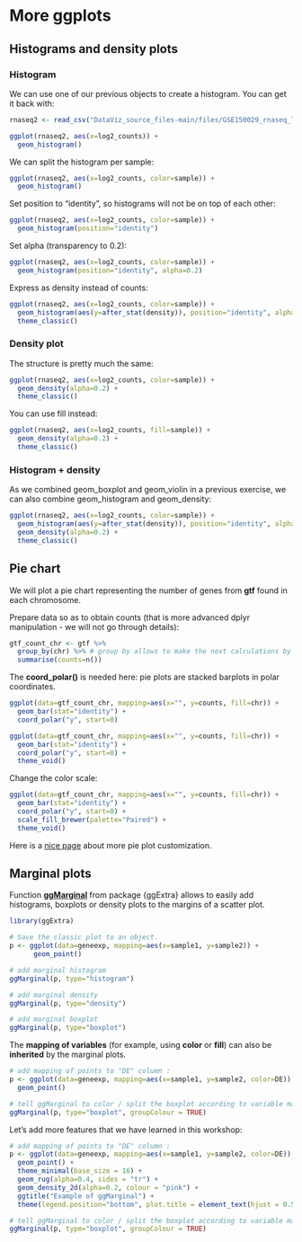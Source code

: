 # More ggplots

## Histograms and density plots

### Histogram

We can use one of our previous objects to create a histogram. You can get it back with:

```r
rnaseq2 <- read_csv("DataViz_source_files-main/files/GSE150029_rnaseq_log2_long.csv")
```

```r
ggplot(rnaseq2, aes(x=log2_counts)) + 
  geom_histogram()
```

We can split the histogram per sample:

```r
ggplot(rnaseq2, aes(x=log2_counts, color=sample)) + 
  geom_histogram() 
```

Set position to "identity", so histograms will not be on top of each other:

```r
ggplot(rnaseq2, aes(x=log2_counts, color=sample)) + 
  geom_histogram(position="identity")
```

Set alpha (transparency to 0.2):

```r
ggplot(rnaseq2, aes(x=log2_counts, color=sample)) + 
  geom_histogram(position="identity", alpha=0.2)
```

Express as density instead of counts:

```r
ggplot(rnaseq2, aes(x=log2_counts, color=sample)) + 
  geom_histogram(aes(y=after_stat(density)), position="identity", alpha=0.2) +
  theme_classic()
```


### Density plot

The structure is pretty much the same:

```r
ggplot(rnaseq2, aes(x=log2_counts, color=sample)) + 
  geom_density(alpha=0.2) +
  theme_classic()
```

You can use fill instead:

```r
ggplot(rnaseq2, aes(x=log2_counts, fill=sample)) + 
  geom_density(alpha=0.2) +
  theme_classic()
```

### Histogram + density

As we combined geom_boxplot and geom_violin in a previous exercise, we can also combine geom_histogram and geom_density:

```r
ggplot(rnaseq2, aes(x=log2_counts, color=sample)) + 
  geom_histogram(aes(y=after_stat(density)), position="identity", alpha=0.2) +
  geom_density(alpha=0.2) +
  theme_classic()
```


## Pie chart

We will plot a pie chart representing the number of genes from **gtf** found in each chromosome.

Prepare data so as to obtain counts (that is more advanced dplyr manipulation - we will not go through details):

```r
gtf_count_chr <- gtf %>%
  group_by(chr) %>% # group by allows to make the next calculations by the group specified
  summarise(counts=n())
```

The **coord_polar()** is needed here: pie plots are stacked barplots in polar coordinates.

```r
ggplot(data=gtf_count_chr, mapping=aes(x="", y=counts, fill=chr)) + 
  geom_bar(stat="identity") +
  coord_polar("y", start=0)
```

```r
ggplot(data=gtf_count_chr, mapping=aes(x="", y=counts, fill=chr)) + 
  geom_bar(stat="identity") +
  coord_polar("y", start=0) +
  theme_void()
```

Change the color scale:

```r
ggplot(data=gtf_count_chr, mapping=aes(x="", y=counts, fill=chr)) + 
  geom_bar(stat="identity") +
  coord_polar("y", start=0) +
  scale_fill_brewer(palette="Paired") +
  theme_void()
```

Here is a [nice page](https://genchanghsu.github.io/ggGallery/posts/2021-06-18-post-3-pie-charts-with-ggplot/) about more pie plot customization.

## Marginal plots

Function [**ggMarginal**](https://www.rdocumentation.org/packages/ggExtra/versions/0.10.1/topics/ggMarginal) from package {ggExtra} allows to easily add histograms, boxplots or density plots to the margins of a scatter plot.

```r
library(ggExtra)

# Save the classic plot to an object.
p <- ggplot(data=geneexp, mapping=aes(x=sample1, y=sample2)) +
      geom_point()
```

```r
# add marginal histogram
ggMarginal(p, type="histogram")
```

```r
# add marginal density
ggMarginal(p, type="density")
```

```r
# add marginal boxplot
ggMarginal(p, type="boxplot")
```

The **mapping of variables** (for example, using **color** or **fill**) can also be **inherited** by the marginal plots.

```r
# add mapping of points to "DE" column :
p <- ggplot(data=geneexp, mapping=aes(x=sample1, y=sample2, color=DE)) +
  geom_point()

# tell ggMarginal to color / split the boxplot according to variable mapped in color/colour
ggMarginal(p, type="boxplot", groupColour = TRUE)
```

Let's add more features that we have learned in this workshop:

```r
# add mapping of points to "DE" column :
p <- ggplot(data=geneexp, mapping=aes(x=sample1, y=sample2, color=DE)) +
  geom_point() +
  theme_minimal(base_size = 16) +
  geom_rug(alpha=0.4, sides = "tr") +
  geom_density_2d(alpha=0.2, colour = "pink") +
  ggtitle("Example of ggMarginal") +
  theme(legend.position="bottom", plot.title = element_text(hjust = 0.5))

# tell ggMarginal to color / split the boxplot according to variable mapped in color/colour
ggMarginal(p, type="boxplot", groupColour = TRUE)
```

